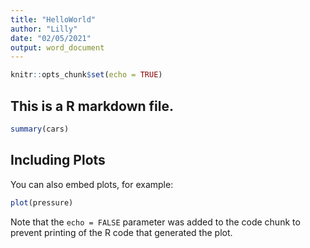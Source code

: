```yaml
---
title: "HelloWorld"
author: "Lilly"
date: "02/05/2021"
output: word_document
---
```


```r
knitr::opts_chunk$set(echo = TRUE)
```

##  This is a R markdown file.


```r
summary(cars)
```

## Including Plots

You can also embed plots, for example:

```r
plot(pressure)
```

Note that the `echo = FALSE` parameter was added to the code chunk to prevent printing of the R code that generated the plot.
